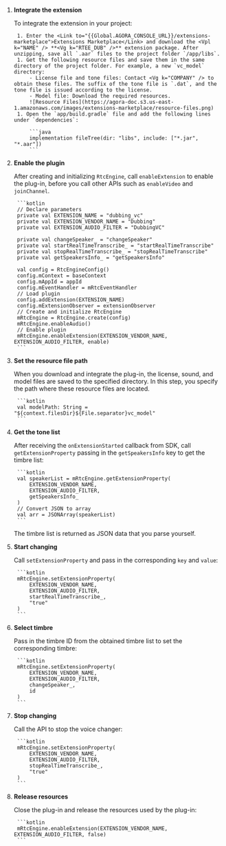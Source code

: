 <PlatformWrapper platform="android">

1. **Integrate the <Vg k="RTEE_DUB" /> extension**

    To integrate the extension in your project:

        1. Enter the <Link to="{{Global.AGORA_CONSOLE_URL}}/extensions-marketplace">Extensions Marketplace</Link> and download the <Vpl k="NAME" /> **<Vg k="RTEE_DUB" />** extension package. After unzipping, save all `.aar` files to the project folder `/app/libs`.
        1. Get the following resource files and save them in the same directory of the project folder. For example, a new `vc_model` directory:
            - License file and tone files: Contact <Vg k="COMPANY" /> to obtain these files. The suffix of the tone file is `.dat`, and the tone file is issued according to the license.
            - Model file: Download the required resources.
            ![Resource Files](https://agora-doc.s3.us-east-1.amazonaws.com/images/extensions-marketplace/resource-files.png)
        1. Open the `app/build.gradle` file and add the following lines under `dependencies`:

            ```java
            implementation fileTree(dir: "libs", include: ["*.jar", "*.aar"])
            ```

1. **Enable the plugin**

    After creating and initializing `RtcEngine`, call `enableExtension` to enable the plug-in, before you call other APIs such as `enableVideo` and `joinChannel`.

        ```kotlin
        // Declare parameters
        private val EXTENSION_NAME = "dubbing_vc"
        private val EXTENSION_VENDOR_NAME = "Dubbing"
        private val EXTENSION_AUDIO_FILTER = "DubbingVC"

        private val changeSpeaker_ = "changeSpeaker"
        private val startRealTimeTranscribe_ = "startRealTimeTranscribe"
        private val stopRealTimeTranscribe_ = "stopRealTimeTranscribe"
        private val getSpeakersInfo_ = "getSpeakersInfo"

        val config = RtcEngineConfig()
        config.mContext = baseContext
        config.mAppId = appId
        config.mEventHandler = mRtcEventHandler
        // Load plugin
        config.addExtension(EXTENSION_NAME)
        config.mExtensionObserver = extensionObserver
        // Create and initialize RtcEngine
        mRtcEngine = RtcEngine.create(config)
        mRtcEngine.enableAudio()
        // Enable plugin
        mRtcEngine.enableExtension(EXTENSION_VENDOR_NAME, EXTENSION_AUDIO_FILTER, enable)
        ```

1. **Set the resource file path**

    When you download and integrate the plug-in, the license, sound, and model files are saved to the specified directory. In this step, you specify the path where these resource files are located.

        ```kotlin
        val modelPath: String = "${context.filesDir}${File.separator}vc_model"
        ```

1. **Get the tone list**

    After receiving the `onExtensionStarted` callback from <Vg k="COMPANY" /> SDK, call `getExtensionProperty` passing in the `getSpeakersInfo` key to get the timbre list:

        ```kotlin
        val speakerList = mRtcEngine.getExtensionProperty(
            EXTENSION_VENDOR_NAME,
            EXTENSION_AUDIO_FILTER,
            getSpeakersInfo_
        )
        // Convert JSON to array
        val arr = JSONArray(speakerList)
        ```

    The timbre list is returned as JSON data that you parse yourself.

1. **Start changing**

    Call `setExtensionProperty` and pass in the corresponding `key` and `value`:

        ```kotlin
        mRtcEngine.setExtensionProperty(
            EXTENSION_VENDOR_NAME,
            EXTENSION_AUDIO_FILTER,
            startRealTimeTranscribe_,
            "true"
        )
        ```

1. **Select timbre**

    Pass in the timbre ID from the obtained timbre list to set the corresponding timbre:

        ```kotlin
        mRtcEngine.setExtensionProperty(
            EXTENSION_VENDOR_NAME,
            EXTENSION_AUDIO_FILTER,
            changeSpeaker_,
            id
        )
        ```

1. **Stop changing**

    Call the API to stop the voice changer:

        ```kotlin
        mRtcEngine.setExtensionProperty(
            EXTENSION_VENDOR_NAME,
            EXTENSION_AUDIO_FILTER,
            stopRealTimeTranscribe_,
            "true"
        )
        ```

1. **Release resources**

     Close the plug-in and release the resources used by the plug-in:

        ```kotlin
        mRtcEngine.enableExtension(EXTENSION_VENDOR_NAME, EXTENSION_AUDIO_FILTER, false)
        ```

</PlatformWrapper>